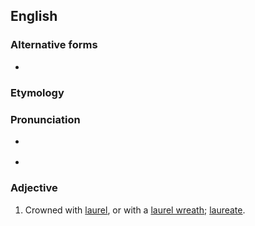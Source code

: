 ==English==

===Alternative forms===
* {{l|en|laurelled}}

===Etymology===
{{suffix|en|laurel|ed}}

===Pronunciation===
* {{a|UK}} {{IPA|/ˈlɒɹəld/|lang=en}}
* {{a|US}} {{IPA|/ˈlɔɹəld/|lang=en}}

===Adjective===
{{en-adj|-}}

# Crowned with [[laurel]], or with a [[laurel wreath]]; [[laureate]].